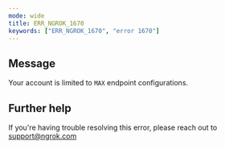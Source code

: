 ```yaml
---
mode: wide
title: ERR_NGROK_1670
keywords: ["ERR_NGROK_1670", "error 1670"]
---
```


## Message

Your account is limited to `MAX` endpoint configurations.

## Further help

If you're having trouble resolving this error, please reach out to [support@ngrok.com](mailto:support@ngrok.com?subject=Help%20with%20ERR_NGROK_1670)

